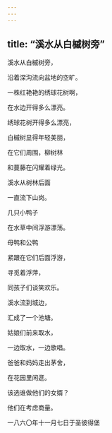 ```yaml
---
---
---
```

title: “溪水从白槭树旁”
---




溪水从白槭树旁，

沿着深沟流向盆地的空旷。

一株红艳艳的绣球花树啊，

在水边开得多么漂亮。

绣球花树开得多么漂亮，

白槭树显得年轻美丽，

在它们周围，柳树林

和蔓藤在闪耀着绿光。





溪水从树林后面

一直流下山岗。

几只小鸭子

在水草中间浮游漂荡。

母鸭和公鸭

紧跟在它们后面浮游，

寻觅着浮萍，

同孩子们谈笑欢乐。





溪水流到城边，

汇成了一个池塘。

姑娘们前来取水，

一边取水，一边歌唱。

爸爸和妈妈走出茅舍，

在花园里闲逛。

该选谁做他们的女婿？

他们在考虑商量。

一八六〇年十一月七日于圣彼得堡